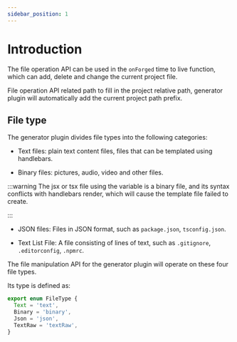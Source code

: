 ```yaml
---
sidebar_position: 1
---
```


# Introduction

The file operation API can be used in the `onForged` time to live function, which can add, delete and change the current project file.

File operation API related path to fill in the project relative path, generator plugin will automatically add the current project path prefix.

## File type

The generator plugin divides file types into the following categories:

- Text files: plain text content files, files that can be templated using handlebars.

- Binary files: pictures, audio, video and other files.

:::warning
The jsx or tsx file using the variable is a binary file, and its syntax conflicts with handlebars render, which will cause the template file failed to create.

:::

- JSON files: Files in JSON format, such as `package.json`, `tsconfig.json`.

- Text List File: A file consisting of lines of text, such as `.gitignore`, `.editorconfig`, `.npmrc`.

The file manipulation API for the generator plugin will operate on these four file types.

Its type is defined as:

```ts
export enum FileType {
  Text = 'text',
  Binary = 'binary',
  Json = 'json',
  TextRaw = 'textRaw',
}
```
